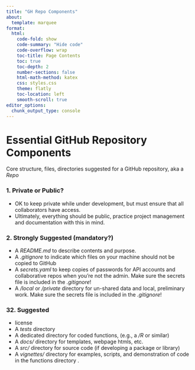 ```yaml
---
title: "GH Repo Components"
about:
  template: marquee
format:
  html:
    code-fold: show
    code-summary: "Hide code"
    code-overflow: wrap
    toc-title: Page Contents
    toc: true
    toc-depth: 2
    number-sections: false
    html-math-method: katex
    css: styles.css
    theme: flatly
    toc-location: left
    smooth-scroll: true
editor_options: 
  chunk_output_type: console
---
```


# **Essential GitHub Repository Components**

Core structure, files, directories suggested for a GitHub repository, aka a *Repo*

### 1. **Private or Public?**

-   OK to keep private while under development, but must ensure that all collaborators have access.\
-   Ultimately, everything should be public, practice project management and documentation with this in mind.

### 2. **Strongly Suggested (mandatory?)**

-   A *README.md* to describe contents and purpose.
-   A *.gitignore* to indicate which files on your machine should not be copied to GitHub\
-   A *secrets.yaml* to keep copies of passwords for API accounts and collaborative repos when you're not the admin. Make sure the secrets file is included in the *.gitignore*!
-   A */local* or */private* directory for un-shared data and local, preliminary work. Make sure the secrets file is included in the *.gitignore*!

### 32. **Suggested**

-   license
-   A *tests* directory
-   A dedicated directory for coded functions, (e.g., a */R* or similar)
-   A *docs/* directory for templates, webpage htmls, etc.
-   A *src/* directory for source code (if developing a package or library)\
-   A *vignettes/* directory for examples, scripts, and demonstration of code in the functions directory .
